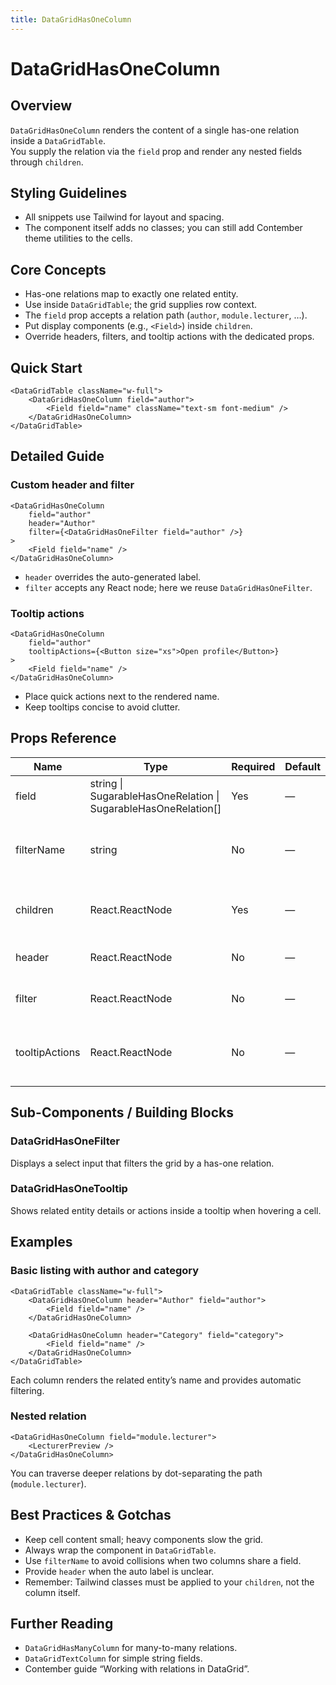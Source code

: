 ```yaml
---
title: DataGridHasOneColumn
---
```


<!-- Edited by human: false -->
<!-- Examples count: 14 -->
<!-- Source examples: 1 -->
<!-- Playground examples: 3 -->
<!-- External examples: 10 -->
<!-- Import examples: 7 -->

# DataGridHasOneColumn

## Overview
`DataGridHasOneColumn` renders the content of a single has-one relation inside a `DataGridTable`.  
You supply the relation via the `field` prop and render any nested fields through `children`.

## Styling Guidelines
* All snippets use Tailwind for layout and spacing.  
* The component itself adds no classes; you can still add Contember theme utilities to the cells.

## Core Concepts
* Has-one relations map to exactly one related entity.
* Use inside `DataGridTable`; the grid supplies row context.
* The `field` prop accepts a relation path (`author`, `module.lecturer`, …).
* Put display components (e.g., `<Field>`) inside `children`.
* Override headers, filters, and tooltip actions with the dedicated props.

## Quick Start
```tsx
<DataGridTable className="w-full">
	<DataGridHasOneColumn field="author">
		<Field field="name" className="text-sm font-medium" />
	</DataGridHasOneColumn>
</DataGridTable>
```

## Detailed Guide
### Custom header and filter
```tsx
<DataGridHasOneColumn
	field="author"
	header="Author"
	filter={<DataGridHasOneFilter field="author" />}
>
	<Field field="name" />
</DataGridHasOneColumn>
```
* `header` overrides the auto-generated label.  
* `filter` accepts any React node; here we reuse `DataGridHasOneFilter`.

### Tooltip actions
```tsx
<DataGridHasOneColumn
	field="author"
	tooltipActions={<Button size="xs">Open profile</Button>}
>
	<Field field="name" />
</DataGridHasOneColumn>
```
* Place quick actions next to the rendered name.  
* Keep tooltips concise to avoid clutter.

## Props Reference
| Name | Type | Required | Default | Description |
|------|------|----------|---------|-------------|
| field | string &#124; SugarableHasOneRelation &#124; SugarableHasOneRelation[] | Yes | — | Has-one relation field. |
| filterName | string | No | — | Identifier of the filter. Defaults to the field path. |
| children | React.ReactNode | Yes | — | Cell content rendered in the relation context. |
| header | React.ReactNode | No | — | Custom column header. |
| filter | React.ReactNode | No | — | Custom filter element. |
| tooltipActions | React.ReactNode | No | — | Extra actions displayed in the cell tooltip. |

## Sub-Components / Building Blocks
### DataGridHasOneFilter
Displays a select input that filters the grid by a has-one relation.

### DataGridHasOneTooltip
Shows related entity details or actions inside a tooltip when hovering a cell.

## Examples
### Basic listing with author and category
```tsx
<DataGridTable className="w-full">
	<DataGridHasOneColumn header="Author" field="author">
		<Field field="name" />
	</DataGridHasOneColumn>

	<DataGridHasOneColumn header="Category" field="category">
		<Field field="name" />
	</DataGridHasOneColumn>
</DataGridTable>
```
Each column renders the related entity’s name and provides automatic filtering.

### Nested relation
```tsx
<DataGridHasOneColumn field="module.lecturer">
	<LecturerPreview />
</DataGridHasOneColumn>
```
You can traverse deeper relations by dot-separating the path (`module.lecturer`).

## Best Practices & Gotchas
* Keep cell content small; heavy components slow the grid.
* Always wrap the component in `DataGridTable`.
* Use `filterName` to avoid collisions when two columns share a field.
* Provide `header` when the auto label is unclear.
* Remember: Tailwind classes must be applied to your `children`, not the column itself.

## Further Reading
* `DataGridHasManyColumn` for many-to-many relations.  
* `DataGridTextColumn` for simple string fields.  
* Contember guide “Working with relations in DataGrid”.

<!-- End of Generated Documentation -->